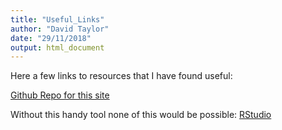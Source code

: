 ```yaml
---
title: "Useful_Links"
author: "David Taylor"
date: "29/11/2018"
output: html_document
---
```


Here a few links to resources that I have found useful: 

[Github Repo for this site](https://github.com/dtaylor222/personalpages)

Without this handy tool none of this would be possible: [RStudio](https://www.rstudio.com)